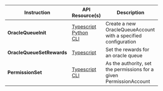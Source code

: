 
<table>
  <thead>
    <tr>
      <th>Instruction</th>
      <th>API Resource(s)</th>
      <th>Description</th>
    </tr>
  </thead>
  <tbody>
    <tr>
      <td>
        <b>OracleQueueInit</b>
      </td>
      <td>
        <a className="nowrap" href="/api/ts/classes/OracleQueueAccount#create">
          <SiTypescript className="devicons__nowrap" /> Typescript
        </a>
        <br />
        <a
          className="nowrap"
          href="/api/py/switchboardpy.html#OracleQueueInitParams"
        >
          <SiPython className="devicons__nowrap" /> Python
        </a>
        <br />
        <a className="nowrap" href="/api/cli/queue#sbv2-queuecreate">
          <SiPowershell className="devicons__nowrap" /> CLI
        </a>
      </td>
      <td>
        <Typography>
          Create a new OracleQueueAccount with a specified configuration
        </Typography>
      </td>
    </tr>
    <tr>
      <td>
        <b>OracleQueueSetRewards</b>
      </td>
      <td>
        <a
          className="nowrap"
          href="/api/ts/classes/OracleQueueAccount#setrewards"
        >
          <SiTypescript className="devicons__nowrap" /> Typescript
        </a>
      </td>
      <td>
        <Typography>Set the rewards for an oracle queue</Typography>
      </td>
    </tr>
    <tr>
      <td>
        <b>PermissionSet</b>
      </td>
      <td>
        <a className="nowrap" href="/api/ts/classes/PermissionAccount#set">
          <SiTypescript className="devicons__nowrap" /> Typescript
        </a>
        <br />
        <a
          className="nowrap"
          href="/api/cli/queue#sbv2-queuepermitaggregator-aggregatorkey"
        >
          <SiPowershell className="devicons__nowrap" /> CLI
        </a>
      </td>
      <td>
        <Typography>
          As the authority, set the permissions for a given PermissionAccount
        </Typography>
      </td>
    </tr>
  </tbody>
</table>

